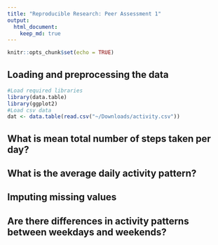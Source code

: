 ```yaml
---
title: "Reproducible Research: Peer Assessment 1"
output: 
  html_document:
    keep_md: true
---
```


```r
knitr::opts_chunk$set(echo = TRUE)
```

## Loading and preprocessing the data
```r
#Load required libraries
library(data.table)
library(ggplot2)
#Load csv data
dat <- data.table(read.csv("~/Downloads/activity.csv"))
```


## What is mean total number of steps taken per day?



## What is the average daily activity pattern?



## Imputing missing values



## Are there differences in activity patterns between weekdays and weekends?
